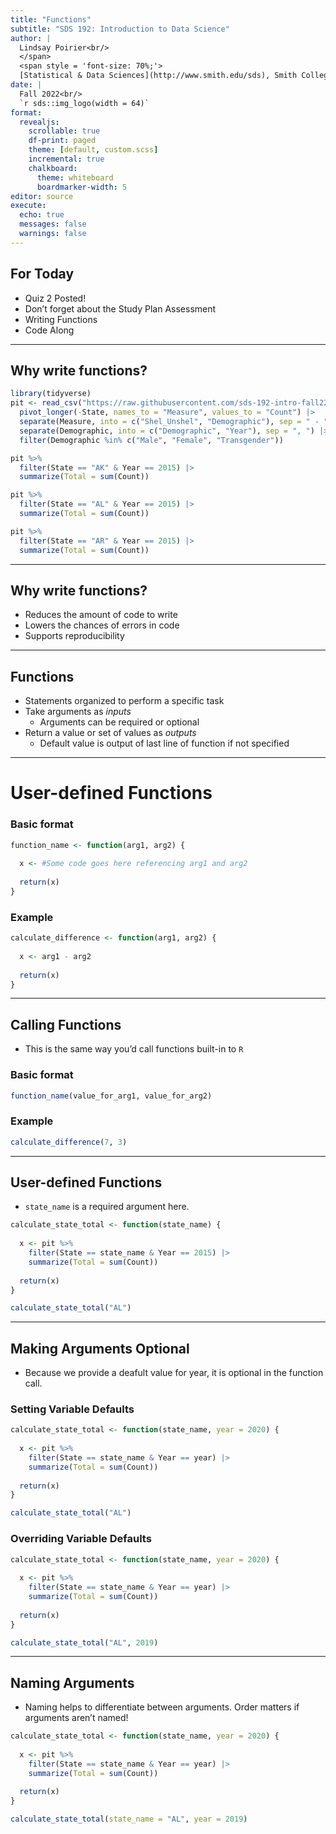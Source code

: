 ```yaml
---
title: "Functions"
subtitle: "SDS 192: Introduction to Data Science"
author: |
  Lindsay Poirier<br/>
  </span>
  <span style = 'font-size: 70%;'>
  [Statistical & Data Sciences](http://www.smith.edu/sds), Smith College<br/>
date: |
  Fall 2022<br/>
  `r sds::img_logo(width = 64)`
format: 
  revealjs:
    scrollable: true
    df-print: paged
    theme: [default, custom.scss]
    incremental: true
    chalkboard:
      theme: whiteboard
      boardmarker-width: 5
editor: source
execute:
  echo: true
  messages: false
  warnings: false
---
```


## For Today

-   Quiz 2 Posted!
-   Don't forget about the Study Plan Assessment
-   Writing Functions
-   Code Along

------------------------------------------------------------------------

## Why write functions?

```r
library(tidyverse)
pit <- read_csv("https://raw.githubusercontent.com/sds-192-intro-fall22/sds-192-public-website-quarto/main/website/data/pit_2015_2020.csv") |>
  pivot_longer(-State, names_to = "Measure", values_to = "Count") |>
  separate(Measure, into = c("Shel_Unshel", "Demographic"), sep = " - ") |>
  separate(Demographic, into = c("Demographic", "Year"), sep = ", ") |>
  filter(Demographic %in% c("Male", "Female", "Transgender"))
```

```r
pit %>%
  filter(State == "AK" & Year == 2015) |>
  summarize(Total = sum(Count))

pit %>%
  filter(State == "AL" & Year == 2015) |>
  summarize(Total = sum(Count))

pit %>%
  filter(State == "AR" & Year == 2015) |>
  summarize(Total = sum(Count))
```

------------------------------------------------------------------------

## Why write functions?

-   Reduces the amount of code to write
-   Lowers the chances of errors in code
-   Supports reproducibility

------------------------------------------------------------------------

## Functions

-   Statements organized to perform a specific task
-   Take arguments as *inputs*
    -   Arguments can be required or optional
-   Return a value or set of values as *outputs*
    -   Default value is output of last line of function if not specified
  
------------------------------------------------------------------------

# User-defined Functions

::: panel-tabset

### Basic format

```r
function_name <- function(arg1, arg2) {
  
  x <- #Some code goes here referencing arg1 and arg2
  
  return(x)
}
```

### Example

```r
calculate_difference <- function(arg1, arg2) {
  
  x <- arg1 - arg2
  
  return(x)
}
```

:::

------------------------------------------------------------------------

## Calling Functions


-   This is the same way you'd call functions built-in to `R`


::: panel-tabset

### Basic format

```r
function_name(value_for_arg1, value_for_arg2)
```

### Example

```r
calculate_difference(7, 3)
```

:::


------------------------------------------------------------------------

## User-defined Functions

-   `state_name` is a required argument here. 

```r
calculate_state_total <- function(state_name) {
  
  x <- pit %>%
    filter(State == state_name & Year == 2015) |>
    summarize(Total = sum(Count))
  
  return(x)
}
```

```r
calculate_state_total("AL")
```


------------------------------------------------------------------------

## Making Arguments Optional

-   Because we provide a deafult value for year, it is optional in the function call. 

::: panel-tabset

### Setting Variable Defaults

```r
calculate_state_total <- function(state_name, year = 2020) {
  
  x <- pit %>%
    filter(State == state_name & Year == year) |>
    summarize(Total = sum(Count))
  
  return(x)
}
```

```r
calculate_state_total("AL")
```

### Overriding Variable Defaults

```r
calculate_state_total <- function(state_name, year = 2020) {
  
  x <- pit %>%
    filter(State == state_name & Year == year) |>
    summarize(Total = sum(Count))
  
  return(x)
}
```

```r
calculate_state_total("AL", 2019)
```

:::




------------------------------------------------------------------------


## Naming Arguments

-   Naming helps to differentiate between arguments. Order matters if arguments aren't named!

```r
calculate_state_total <- function(state_name, year = 2020) {
  
  x <- pit %>%
    filter(State == state_name & Year == year) |>
    summarize(Total = sum(Count))
  
  return(x)
}
```

```r
calculate_state_total(state_name = "AL", year = 2019)
```



